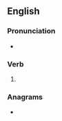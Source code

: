 ==English==

===Pronunciation===
* {{IPA|en|/ɑʊtˈsɔld/}}

===Verb===
{{head|en|verb form}}

# {{en-past of|outsell}}

===Anagrams===
* {{anagrams|en|a=dloostu|sold out|sold-out|soldout}}